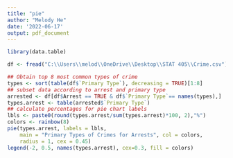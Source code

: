 ---
title: "pie"
author: "Melody He"
date: '2022-06-17'
output: pdf_document
---

```{r, echo = TRUE, warning = FALSE, message = FALSE}
library(data.table)

df <- fread("C:\\Users\\melod\\OneDrive\\Desktop\\STAT 405\\Crime.csv")

## Obtain top 8 most common types of crime
types <- sort(table(df$`Primary Type`), decreasing = TRUE)[1:8]
## subset data according to arrest and primary type
arrested <- df[df$Arrest == TRUE & df$`Primary Type`== names(types),]
types.arrest <- table(arrested$`Primary Type`)
## calculate percentages for pie chart labels
lbls <- paste0(round(types.arrest/sum(types.arrest)*100, 2),"%")
colors <- rainbow(8)
pie(types.arrest, labels = lbls,
    main = "Primary Types of Crimes for Arrests", col = colors, 
    radius = 1, cex = 0.45)
legend(-2, 0.5, names(types.arrest), cex=0.3, fill = colors)
```
